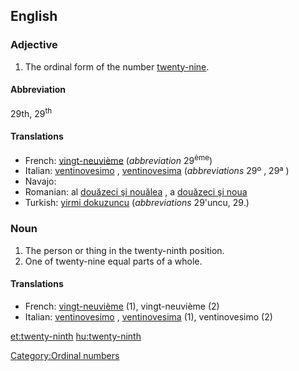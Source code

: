 ==English==

===Adjective===
{{en-adj|-}}

# The ordinal form of the number [[twenty-nine]].

====Abbreviation====
29th, 29<sup>th</sup>

====Translations====

* French: [[vingt-neuvième]] (''abbreviation'' 29<sup>ème</sup>)
* Italian: [[ventinovesimo]] {{m}}, [[ventinovesima]] {{f}} (''abbreviations'' 29º {{m}}, 29ª {{f}})
* Navajo: {{tø|nv|naadįįnáhástʼéí góneʼ}}
* Romanian: al [[douăzeci şi nouălea]] {{m}}, a [[douăzeci şi noua]] {{f}}
* Turkish: [[yirmi dokuzuncu]] (''abbreviations'' 29'uncu, 29.)

===Noun===
{{en-noun}}

# The person or thing in the twenty-ninth position.
# One of twenty-nine equal parts of a whole.

====Translations====

* French: [[vingt-neuvième]] {{m|f}} (1), vingt-neuvième {{m}} (2)
* Italian: [[ventinovesimo]] {{m}}, [[ventinovesima]] {{f}} (1), ventinovesimo {{m}} (2)

[[Category:Ordinal numbers]]

[[et:twenty-ninth]]
[[hu:twenty-ninth]]